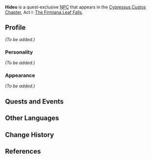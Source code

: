{{Meta
|missing_NPC_profile  = yes
}}
{{Character Infobox
|type             = Quest NPC
|image            = NPC Hideo.png
|region           = Inazuma
|affiliation      = Kanjou Commission
|voiceEN          = [[imdb:nm13533319|Charles Nguyen]]<ref>Twitter: [https://twitter.com/CharlesNguyenVA/status/1509287650657775619 EN VA Self Announcement]</ref>
|voiceCN          = 
|voiceJP          = 
}}
'''Hideo''' is a quest-exclusive [[NPC]] that appears in the [[Cypressus Custos Chapter]], Act I: [[The Firmiana Leaf Falls]].
<!--
==Location==
<gallery>
NPC Location Hideo.png|Hideo's location
NPC Location Hideo Context.png|Additional context
</gallery>
-->
==Profile==
<!--detailed story/lore information goes here-->
''(To be added.)''

===Personality===
''(To be added.)''

===Appearance===
''(To be added.)''

==Quests and Events==
{{Quests and Events}}

==Other Languages==
{{Other Languages
|default_hidden = 1
|en      = Hideo
|zhs     = 秀夫
|zhs_rm  = Xiùfū
|zht     = 秀夫
|zht_rm  = Xiùfū
|ja      = 秀夫
|ja_rm   = Hideo
|ko      = 히데오
|ko_rm   = Hide-o
|es      = Hideo
|fr      = Hideo
|ru      = Хидэо
|th      = Hideo
|vi      = Hideo
|de      = Hideo
|id      = Hideo
|pt      = Hideo
|tr      = Hideo
|it      = Hideo
}}

==Change History==
{{Change History|2.6}}

==References==
{{Reflist}}